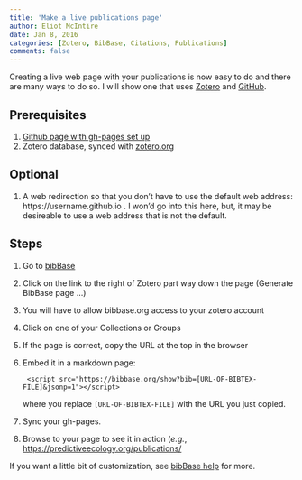 ```yaml
---
title: 'Make a live publications page'
author: Eliot McIntire
date: Jan 8, 2016
categories: [Zotero, BibBase, Citations, Publications]
comments: false
---
```

Creating a live web page with your publications is now easy to do and there are many ways to do so. I will show one that uses [Zotero](https://www.zotero.org/) and [GitHub](https://github.com/).

## Prerequisites

1. [Github page with gh-pages set up](https://pages.github.com/)
2. Zotero database, synced with [zotero.org](https://www.zotero.org/)


## Optional

1. A web redirection so that you don't have to use the default web address: https://username.github.io . I won'd go into this here, but, it may be desireable to use a web address that is not the default.

## Steps

1. Go to [bibBase](https://bibbase.org/)
2. Click on the link to the right of Zotero part way down the page (Generate BibBase page ...)
3. You will have to allow bibbase.org access to your zotero account
4. Click on one of your Collections or Groups
5. If the page is correct, copy the URL at the top in the browser
6. Embed it in a markdown page:

        <script src="https://bibbase.org/show?bib=[URL-OF-BIBTEX-FILE]&jsonp=1"></script>

    where you replace `[URL-OF-BIBTEX-FILE]` with the URL you just copied.

7. Sync your gh-pages.
8. Browse to your page to see it in action (*e.g.*, [https://predictiveecology.org/publications/](https://predictiveecology.org/publications/)

If you want a little bit of customization, see [bibBase help](https://bibbase.org/help) for more.
